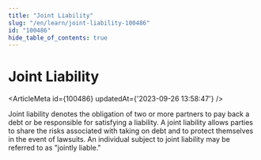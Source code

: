 ```yaml
---
title: "Joint Liability"
slug: "/en/learn/joint-liability-100486"
id: "100486"
hide_table_of_contents: true
---
```



# Joint Liability

<ArticleMeta id={100486} updatedAt={'2023-09-26 13:58:47'} />
<div className='border-solid border-b border-t-0 my-4 border-[var(--ifm-color-gray-300)]' />

Joint liability denotes the obligation of two or more partners to pay back a debt or be responsible for satisfying a liability. A joint liability allows parties to share the risks associated with taking on debt and to protect themselves in the event of lawsuits. An individual subject to joint liability may be referred to as "jointly liable."
